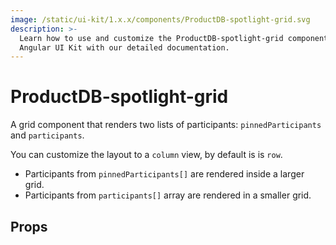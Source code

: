 ```yaml
---
image: /static/ui-kit/1.x.x/components/ProductDB-spotlight-grid.svg
description: >-
  Learn how to use and customize the ProductDB-spotlight-grid component in ProductDB's
  Angular UI Kit with our detailed documentation.
---
```


# ProductDB-spotlight-grid

A grid component that renders two lists of participants: `pinnedParticipants` and `participants`.

You can customize the layout to a `column` view, by default is is `row`.

- Participants from `pinnedParticipants[]` are rendered inside a larger grid.
- Participants from `participants[]` array are rendered in a smaller grid.

## Props

<PropsTable of="ProductDB-spotlight-grid" />

<head>
  <title>Angular UI Kit ProductDB-spotlight-grid</title>
</head>
